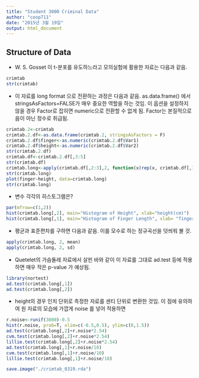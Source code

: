 ```yaml
---
title: "Student 3000 Criminal Data"
author: "coop711"
date: "2015년 3월 19일"
output: html_document
---
```


Structure of Data
-----------------

- W. S. Gosset 이 t-분포를 유도하느라고 모의실험에 활용한 자료는 다음과 같음.

```r
crimtab
str(crimtab)
```

- 이 자료를 long format 으로 전환하는 과정은 다음과 같음. as.data.frame() 에서 stringsAsFactors=FALSE가 매우 중요한 역할을 하는 것임. 이 옵션을 설정하지 않을 경우 Factor로 잡히면 numeric으로 전환할 수 없게 됨. Factor는 본질적으로 음이 아닌 정수로 취급됨.

```r
crimtab.2<-crimtab
crimtab.2.df<-as.data.frame(crimtab.2, stringsAsFactors = F)
crimtab.2.df$finger<-as.numeric(crimtab.2.df$Var1)
crimtab.2.df$height<-as.numeric(crimtab.2.df$Var2)
str(crimtab.2.df)
crimtab.df<-crimtab.2.df[,3:5]
str(crimtab.df)
crimtab.long<-apply(crimtab.df[,2:3],2, function(x)rep(x, crimtab.df[,1]))
str(crimtab.long)
plot(finger~height, data=crimtab.long)
str(crimtab.long)
```
- 변수 각각의 히스토그램은?

```r
par(mfrow=c(1,2))
hist(crimtab.long[,2], main="Histogram of Height", xlab="height(cm)")
hist(crimtab.long[,1], main="Histogram of Finger Length", xlab= "finger length(cm)")
```

- 평균과 표준편차를 구하면 다음과 같음. 이를 모수로 하는 정규곡선을 덧씌워 볼 것.

```r
apply(crimtab.long, 2, mean)
apply(crimtab.long, 2, sd)
```

- Quetelet의 가슴둘레 자료에서 살핀 바와 같이 이 자료를 그대로 ad.test 등에 적용하면 매우 작은 p-value 가 예상됨.

```r
library(nortest)
ad.test(crimtab.long[,1])
ad.test(crimtab.long[,2])
```

- height의 경우 인치 단위로 측정한 자료를 센티 단위로 변환한 것임. 이 점에 유의하여 원 자료의 모습에 가깝게 noise 를 넣어 적용하면

```r
r.noise<-runif(3000)-0.5
hist(r.noise, prob=T, xlim=c(-0.5,0.5), ylim=c(0,1.5))
ad.test(crimtab.long[,2]+r.noise*2.54)
cvm.test(crimtab.long[,2]+r.noise*2.54)
lillie.test(crimtab.long[,2]+r.noise*2.54)
ad.test(crimtab.long[,1]+r.noise/10)
cvm.test(crimtab.long[,1]+r.noise/10)
lillie.test(crimtab.long[,1]+r.noise/10)
```

```r
save.image("./crimtab_0319.rda")
```